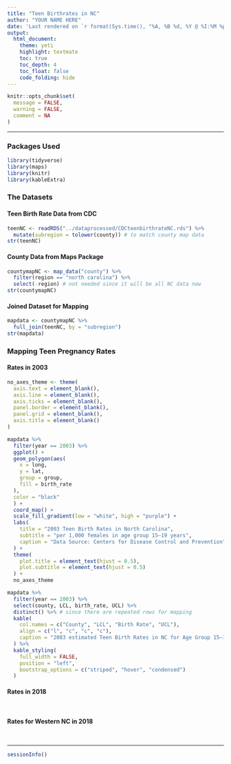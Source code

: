 ```yaml
---
title: "Teen Birthrates in NC"
author: "YOUR NAME HERE"
date: 'Last rendered on `r format(Sys.time(), "%A, %B %d, %Y @ %I:%M %p")`'
output: 
  html_document: 
    theme: yeti
    highlight: textmate
    toc: true
    toc_depth: 4
    toc_float: false
    code_folding: hide
---
```


```r
knitr::opts_chunk$set(
  message = FALSE,
  warning = FALSE,
  comment = NA
)
```

***

### Packages Used

```r
library(tidyverse)
library(maps)
library(knitr)
library(kableExtra)
```

### The Datasets

#### Teen Birth Rate Data from CDC

```r
teenNC <- readRDS("../dataprocessed/CDCteenbirthrateNC.rds") %>%
  mutate(subregion = tolower(county)) # to match county map data
str(teenNC)
```

#### County Data from Maps Package

```r
countymapNC <- map_data("county") %>%
  filter(region == "north carolina") %>%
  select(-region) # not needed since it will be all NC data now
str(countymapNC)
```

#### Joined Dataset for Mapping

```r
mapdata <- countymapNC %>%
  full_join(teenNC, by = "subregion")
str(mapdata)
```

### Mapping Teen Pregnancy Rates

#### Rates in 2003

```r
no_axes_theme <- theme(
  axis.text = element_blank(),
  axis.line = element_blank(),
  axis.ticks = element_blank(),
  panel.border = element_blank(),
  panel.grid = element_blank(),
  axis.title = element_blank()
)
```

```r
mapdata %>%
  filter(year == 2003) %>%
  ggplot() +
  geom_polygon(aes(
    x = long,
    y = lat,
    group = group,
    fill = birth_rate
  ),
  color = "black"
  ) +
  coord_map() +
  scale_fill_gradient(low = "white", high = "purple") +
  labs(
    title = "2003 Teen Birth Rates in North Carolina",
    subtitle = "per 1,000 females in age group 15–19 years",
    caption = "Data Source: Centers for Disease Control and Prevention"
  ) +
  theme(
    plot.title = element_text(hjust = 0.5),
    plot.subtitle = element_text(hjust = 0.5)
  ) +
  no_axes_theme
```

```r
mapdata %>%
  filter(year == 2003) %>%
  select(county, LCL, birth_rate, UCL) %>%
  distinct() %>% # since there are repeated rows for mapping
  kable(
    col.names = c("County", "LCL", "Birth Rate", "UCL"),
    align = c("l", "c", "c", "c"),
    caption = "2003 estimated Teen Birth Rates in NC for Age Group 15–19 years (per 1000)"
  ) %>%
  kable_styling(
    full_width = FALSE,
    position = "left",
    bootstrap_options = c("striped", "hover", "condensed")
  )
```

#### Rates in 2018

```r

```

```r

```

#### Rates for Western NC in 2018

```r

```

```r

```

***

```r
sessionInfo()
```
